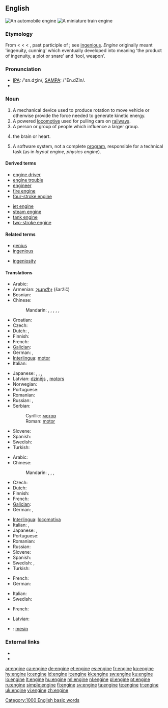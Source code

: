 ==English==
{{wikipedia}}
{{commonscat|Engines}}
[[Image:Mercedes V6 DTM Rennmotor 1996.jpg|thumb|An automobile engine]]
[[Image:Miniature Railway.JPG|thumb|A miniature train engine]]

===Etymology===
From {{etyl|enm|en}} {{term|engin}} < {{etyl|fro|en}} {{term|engin||lang=fro|skill", "cleverness", "war machine}} < {{etyl|la|en}} {{term|ingenium||innate or natural quality, nature, genius, a genious, an invention, in LL. a war-engine, battering-ram}} < {{term|ingenitum||lang=la}}, past participle of {{term|ingigno|ingignere|lang=la|to instil by birth, implant, produce in}}; see [[ingenious]]. ''Engine'' originally meant 'ingenuity, cunning' which eventually developed into meaning 'the product of ingenuity, a plot or snare' and 'tool, weapon'.

===Pronunciation===
* [[w:IPA_chart_for_English|IPA]]: /'ɛn.dʒin/, [[w:SAMPA/English|SAMPA]]: /"En.dZIn/.
* {{audio|en-us-engine.ogg|Audio (US)}}

===Noun===
{{en-noun}}

# A mechanical device used to produce rotation to move vehicle or otherwise provide the force needed to generate kinetic energy.
# A powered [[locomotive]] used for pulling cars on [[railway]]s.
# A person or group of people which influence a larger group.
# {{informal}} the brain or heart.
# {{computing}} A software system, not a complete [[program]], responsible for a technical task (as in ''layout engine'', ''physics engine'').

====Derived terms====
{{rel-top|term derived from ''engine''}}
* [[engine driver]]
* [[engine trouble]]
* [[engineer]]
* [[fire engine]]
* [[four-stroke engine]]
{{rel-mid}}
* [[jet engine]]
* [[steam engine]]
* [[tank engine]]
* [[two-stroke engine]]
{{rel-bottom}}

====Related terms====
{{rel-top|terms related to ''engine''}}
* [[genius]]
* [[ingenious]]
{{rel-mid}}
* [[ingeniosity]]
{{rel-bottom}}

====Translations====
{{trans-top|mechanical device}}
* Arabic: {{t|ar|محرك|m|tr=muHárrik|sc=Arab}}
* Armenian: [[շարժիչ]] (šaržič)
* Bosnian: {{t-|bs|motor|m}}
* Chinese:
*: Mandarin: {{t|zh|引擎|tr=yǐnqíng|sc=Hani}},  {{t|zh|發動機|sc=Hani}},  {{t|zh|发动机|tr=fādòngjī|sc=Hani}},  {{t|zh|馬達|sc=Hani}},  {{t|zh|马达|tr=mǎdá|sc=Hani}},  {{t|zh|摩托|tr=mótuō|sc=Hani}}
* Croatian: {{t-|hr|motor|m}}
* Czech: {{t+|cs|motor|m}}
* Dutch: {{t+|nl|motor|m}}, {{t+|nl|aandrijving|f}}
* Finnish: {{t+|fi|moottori}}
* French: {{t+|fr|moteur|m}}
* [[Galician]]: {{t-|gl|motor|xs=Galician}} {{m}}
* German: {{t+|de|Motor|m}}, {{t+|de|Triebwerk|n}}
* [[Interlingua]]: [[motor]]
* Italian: {{t+|it|motore|m}}
{{trans-mid}}
* Japanese: {{t|ja|エンジン|tr=enjin|sc=Jpan}},  {{t|ja|機関|tr=きかん, kikan|sc=Jpan}},  {{t|ja|機械|tr=きかい, kikai|sc=Jpan}},  {{t+|ja|モーター|tr=mōtā|sc=Jpan}}
* Latvian: [[dzinējs]] {{m}}, [[motors]] {{m}}
* Norwegian: {{t-|no|motor|m}}
* Portuguese: {{t+|pt|motor|m}}
* Romanian: {{t+|ro|motor|n}}
* Russian: {{t+|ru|двигатель|m|tr=dvígatel'|sc=Cyrl}},  {{t+|ru|мотор|m|tr=motór|sc=Cyrl}}
* Serbian:
*: Cyrillic: [[мотор#Serbian|мотор]] {{m}}
*: Roman: [[motor#Serbian|motor]] {{m}}
* Slovene: {{t+|sl|motor|m}}
* Spanish: {{t+|es|motor|f}}
* Swedish: {{t+|sv|motor|n}}
* Turkish: {{t+|tr|motor}}
{{trans-bottom}}

{{trans-top|locomotive}}
* Arabic: {{t|ar|بابور|m|tr=babuur|sc=Arab}}
* Chinese:
*: Mandarin: {{t|zh|機車|sc=Hani}},  {{t|zh|机车|tr=jīchē|sc=Hani}},  {{t|zh|火車頭|sc=Hani}},  {{t|zh|火车头|tr=huǒchētóu|sc=Hani}}
* Czech: {{t+|cs|lokomotiva|f}}
* Dutch: {{t+|nl|locomotief|m}}
* Finnish: {{t+|fi|veturi}}
* French: {{t+|fr|locomotive|f}}
* [[Galician]]: {{t+|gl|locomotora|xs=Galician}} {{f}}
* German: {{t+|de|Lokomotive|f}}, {{t+|de|Lok|f}}
{{trans-mid}}
* [[Interlingua]]: [[locomotiva]]
* Italian: {{t+|it|motrice|f}}, {{t-|it|locomotiva|f}}
* Japanese: {{t|ja|機車|tr=きしゃ, kisha|sc=Jpan}},  {{t|ja|機関車|tr=きかんしゃ, kikansha|sc=Jpan}}
* Portuguese: {{t+|pt|locomotiva|f}}
* Romanian: {{t+|ro|motor|n}}
* Russian: {{t|ru|локомотив|m|tr=lokomotív|sc=Cyrl}}
* Slovene: {{t+|sl|lokomotiva|f}}
* Spanish: {{t-|es|locomotora|m}}
* Swedish: {{t+|sv|lok|c}}, {{t+|sv|lokomotiv|c}}
* Turkish: {{t+|tr|lokomotif}}
{{trans-bottom}}

{{trans-top|influential group}}
* French: {{t+|fr|moteur|m}}
* German: {{t+|de|Motor|m}}
{{trans-mid}}
* Italian: {{t+|it|motore|m}}
* Swedish: {{t+|sv|motor|n}}
{{trans-bottom}}

{{trans-top|brain or heart}}
* French: {{t+|fr|moteur|m}}
{{trans-mid}}
* Latvian: {{t-|lv|motors|m|xs=Latvian}}
{{trans-bottom}}

{{checktrans-top}}
* {{ttbc|Indonesian}}: [[mesin]]
{{checktrans-bottom}}

===External links===
* {{R:Webster 1913}}
* {{R:Century 1911}}

[[Category:1000 English basic words]]

[[ar:engine]]
[[ca:engine]]
[[de:engine]]
[[et:engine]]
[[es:engine]]
[[fr:engine]]
[[ko:engine]]
[[hy:engine]]
[[io:engine]]
[[id:engine]]
[[it:engine]]
[[kk:engine]]
[[sw:engine]]
[[ku:engine]]
[[lo:engine]]
[[lt:engine]]
[[hu:engine]]
[[ml:engine]]
[[nl:engine]]
[[pl:engine]]
[[pt:engine]]
[[ru:engine]]
[[simple:engine]]
[[fi:engine]]
[[sv:engine]]
[[ta:engine]]
[[te:engine]]
[[tr:engine]]
[[uk:engine]]
[[vi:engine]]
[[zh:engine]]